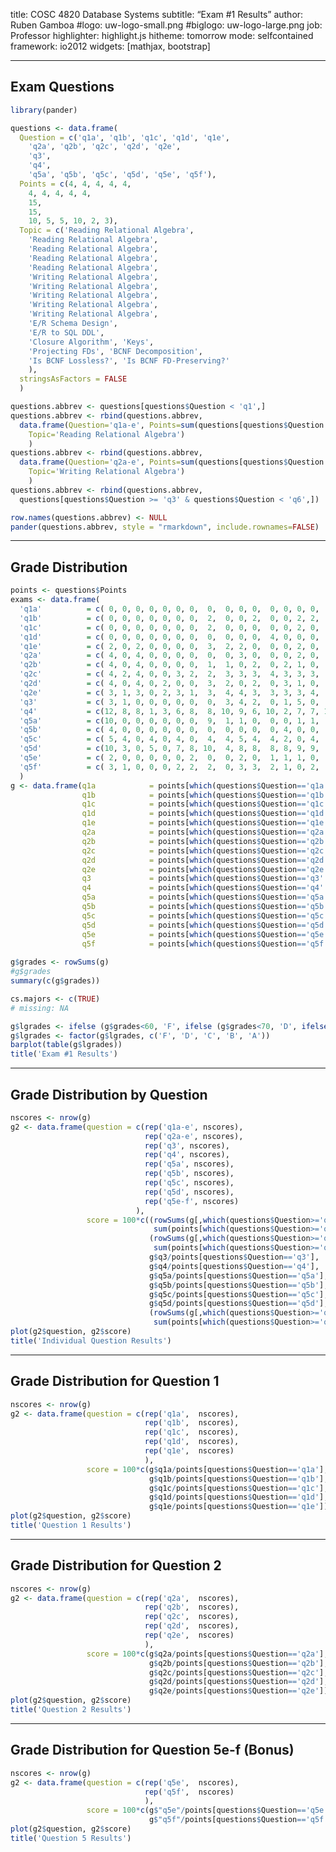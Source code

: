 title:        COSC 4820 Database Systems
subtitle:     "Exam #1 Results"
author:       Ruben Gamboa
#logo:         uw-logo-small.png
#biglogo:      uw-logo-large.png
job:          Professor
highlighter:  highlight.js
hitheme:      tomorrow
mode:         selfcontained
framework:    io2012
widgets:      [mathjax, bootstrap]

---

<style>
.title-slide {
     background-color: #EDE0CF; /* CBE7A5; #EDE0CF; ; #CA9F9D*/
     background-image: url(assets/img/uw-logo-large.png);
     background-repeat: no-repeat;
     background-position: center top;
   }
</style>

## Exam Questions

```r
library(pander)
```

```r
questions <- data.frame(
  Question = c('q1a', 'q1b', 'q1c', 'q1d', 'q1e', 
    'q2a', 'q2b', 'q2c', 'q2d', 'q2e', 
    'q3', 
    'q4',
    'q5a', 'q5b', 'q5c', 'q5d', 'q5e', 'q5f'),
  Points = c(4, 4, 4, 4, 4, 
    4, 4, 4, 4, 4, 
    15, 
    15, 
    10, 5, 5, 10, 2, 3),
  Topic = c('Reading Relational Algebra', 
    'Reading Relational Algebra',
    'Reading Relational Algebra', 
    'Reading Relational Algebra',
    'Reading Relational Algebra',
    'Writing Relational Algebra',
    'Writing Relational Algebra', 
    'Writing Relational Algebra',
    'Writing Relational Algebra',
    'Writing Relational Algebra',
    'E/R Schema Design',
    'E/R to SQL DDL',
    'Closure Algorithm', 'Keys',
    'Projecting FDs', 'BCNF Decomposition',
    'Is BCNF Lossless?', 'Is BCNF FD-Preserving?'
    ),
  stringsAsFactors = FALSE
  )

questions.abbrev <- questions[questions$Question < 'q1',]
questions.abbrev <- rbind(questions.abbrev,
  data.frame(Question='q1a-e', Points=sum(questions[questions$Question >= 'q1' & questions$Question < 'q2',2]), 
    Topic='Reading Relational Algebra')
    )
questions.abbrev <- rbind(questions.abbrev,
  data.frame(Question='q2a-e', Points=sum(questions[questions$Question >= 'q2' & questions$Question < 'q3',2]), 
    Topic='Writing Relational Algebra')
    )
questions.abbrev <- rbind(questions.abbrev,
  questions[questions$Question >= 'q3' & questions$Question < 'q6',])

row.names(questions.abbrev) <- NULL
pander(questions.abbrev, style = "rmarkdown", include.rownames=FALSE)
```

---

## Grade Distribution

```r
points <- questions$Points
exams <- data.frame(
  'q1a'          = c( 0, 0, 0, 0, 0, 0, 0,  0,  0, 0, 0,  0, 0, 0, 0,  0, 0,  0, 0,  0, 0,  0),
  'q1b'          = c( 0, 0, 0, 0, 0, 0, 0,  2,  0, 0, 2,  0, 0, 2, 2,  0, 0,  0, 0,  0, 2,  0),
  'q1c'          = c( 0, 0, 0, 0, 0, 0, 0,  2,  0, 0, 0,  0, 0, 2, 0,  0, 0,  0, 1,  2, 0,  1),
  'q1d'          = c( 0, 0, 0, 0, 0, 0, 0,  0,  0, 0, 0,  4, 0, 0, 0,  0, 0,  0, 0,  0, 0,  4),
  'q1e'          = c( 2, 0, 2, 0, 0, 0, 0,  3,  2, 2, 0,  0, 0, 2, 0,  2, 0,  2, 0,  2, 2,  2),
  'q2a'          = c( 4, 0, 4, 0, 0, 0, 0,  0,  0, 3, 0,  0, 0, 2, 0,  1, 0,  0, 0,  2, 0,  0),
  'q2b'          = c( 4, 0, 4, 0, 0, 0, 0,  1,  1, 0, 2,  0, 2, 1, 0,  2, 0,  2, 0,  0, 0,  0),
  'q2c'          = c( 4, 2, 4, 0, 0, 3, 2,  2,  3, 3, 3,  4, 3, 3, 3,  2, 3,  3, 3,  3, 3,  3),
  'q2d'          = c( 4, 0, 4, 0, 2, 0, 0,  3,  2, 0, 2,  0, 3, 1, 0,  3, 0,  1, 0,  0, 2,  0),
  'q2e'          = c( 3, 1, 3, 0, 2, 3, 1,  3,  4, 4, 3,  3, 3, 3, 4,  3, 1,  4, 1,  4, 4,  4),
  'q3'           = c( 3, 1, 0, 0, 0, 0, 0,  0,  3, 4, 2,  0, 1, 5, 0,  4, 1,  5, 0,  2, 1,  1),
  'q4'           = c(12, 8, 8, 1, 3, 6, 8,  8, 10, 9, 6, 10, 2, 7, 7, 15, 8,  8, 7,  6, 8, 14),
  'q5a'          = c(10, 0, 0, 0, 0, 0, 0,  9,  1, 1, 0,  0, 0, 1, 1,  3, 0,  2, 0,  7, 0,  0),
  'q5b'          = c( 4, 0, 0, 0, 0, 0, 0,  0,  0, 0, 0,  0, 4, 0, 0,  0, 0,  4, 4,  0, 0,  0),
  'q5c'          = c( 5, 4, 0, 4, 0, 4, 0,  4,  4, 5, 4,  4, 2, 0, 4,  4, 4,  0, 2,  0, 4,  0),
  'q5d'          = c(10, 3, 0, 5, 0, 7, 8, 10,  4, 8, 8,  8, 8, 9, 9,  5, 0, 10, 0, 10, 9,  9),
  'q5e'          = c( 2, 0, 0, 0, 0, 0, 2,  0,  0, 2, 0,  1, 1, 1, 0,  1, 0,  2, 0,  0, 2,  2),
  'q5f'          = c( 3, 1, 0, 0, 0, 2, 2,  2,  0, 3, 3,  2, 1, 0, 2,  2, 0,  2, 0,  3, 2,  2)
  )
g <- data.frame(q1a            = points[which(questions$Question=='q1a')]  - exams$q1a,
                q1b            = points[which(questions$Question=='q1b')]  - exams$q1b,
                q1c            = points[which(questions$Question=='q1c')]  - exams$q1c,
                q1d            = points[which(questions$Question=='q1d')]  - exams$q1d,
                q1e            = points[which(questions$Question=='q1e')]  - exams$q1e,
                q2a            = points[which(questions$Question=='q2a')]  - exams$q2a,
                q2b            = points[which(questions$Question=='q2b')]  - exams$q2b,
                q2c            = points[which(questions$Question=='q2c')]  - exams$q2c,
                q2d            = points[which(questions$Question=='q2d')]  - exams$q2d,
                q2e            = points[which(questions$Question=='q2e')]  - exams$q2e,
                q3             = points[which(questions$Question=='q3' )]  - exams$q3,
                q4             = points[which(questions$Question=='q4' )]  - exams$q4,
                q5a            = points[which(questions$Question=='q5a')]  - exams$q5a,
                q5b            = points[which(questions$Question=='q5b')]  - exams$q5b,
                q5c            = points[which(questions$Question=='q5c')]  - exams$q5c,
                q5d            = points[which(questions$Question=='q5d')]  - exams$q5d,
                q5e            = points[which(questions$Question=='q5e')]  - exams$q5e,
                q5f            = points[which(questions$Question=='q5f')]  - exams$q5f)
                
g$grades <- rowSums(g)
#g$grades
summary(c(g$grades))

cs.majors <- c(TRUE)
# missing: NA

g$lgrades <- ifelse (g$grades<60, 'F', ifelse (g$grades<70, 'D', ifelse (g$grades<80, 'C', ifelse (g$grades<90, 'B', 'A'))))
g$lgrades <- factor(g$lgrades, c('F', 'D', 'C', 'B', 'A'))
barplot(table(g$lgrades))
title('Exam #1 Results')
```

---

## Grade Distribution by Question

```r
nscores <- nrow(g)
g2 <- data.frame(question = c(rep('q1a-e', nscores),
                              rep('q2a-e', nscores),
                              rep('q3', nscores),
                              rep('q4', nscores),
                              rep('q5a', nscores),
                              rep('q5b', nscores),
                              rep('q5c', nscores),
                              rep('q5d', nscores),
                              rep('q5e-f', nscores)
                            ),
                 score = 100*c((rowSums(g[,which(questions$Question>='q1' & questions$Question<'q2')]) / 
                                sum(points[which(questions$Question>='q1' & questions$Question<'q2')])),
                               (rowSums(g[,which(questions$Question>='q2' & questions$Question<'q3')]) / 
                                sum(points[which(questions$Question>='q2' & questions$Question<'q3')])),
                               g$q3/points[questions$Question=='q3'], 
                               g$q4/points[questions$Question=='q4'], 
                               g$q5a/points[questions$Question=='q5a'], 
                               g$q5b/points[questions$Question=='q5b'], 
                               g$q5c/points[questions$Question=='q5c'], 
                               g$q5d/points[questions$Question=='q5d'], 
                               (rowSums(g[,which(questions$Question>='q5e' & questions$Question<'q6')]) / 
                                sum(points[which(questions$Question>='q5e' & questions$Question<'q6')]))))
plot(g2$question, g2$score)
title('Individual Question Results')
```

---

## Grade Distribution for Question 1

```r
nscores <- nrow(g)
g2 <- data.frame(question = c(rep('q1a',  nscores),
                              rep('q1b',  nscores),
                              rep('q1c',  nscores),
                              rep('q1d',  nscores),
                              rep('q1e',  nscores)
                              ),
                 score = 100*c(g$q1a/points[questions$Question=='q1a'],
                               g$q1b/points[questions$Question=='q1b'],
                               g$q1c/points[questions$Question=='q1c'],
                               g$q1d/points[questions$Question=='q1d'],
                               g$q1e/points[questions$Question=='q1e']))
plot(g2$question, g2$score)
title('Question 1 Results')
```

---

## Grade Distribution for Question 2

```r
nscores <- nrow(g)
g2 <- data.frame(question = c(rep('q2a',  nscores),
                              rep('q2b',  nscores),
                              rep('q2c',  nscores),
                              rep('q2d',  nscores),
                              rep('q2e',  nscores)
                              ),
                 score = 100*c(g$q2a/points[questions$Question=='q2a'],
                               g$q2b/points[questions$Question=='q2b'],
                               g$q2c/points[questions$Question=='q2c'],
                               g$q2d/points[questions$Question=='q2d'],
                               g$q2e/points[questions$Question=='q2e']))
plot(g2$question, g2$score)
title('Question 2 Results')
```

---

## Grade Distribution for Question 5e-f (Bonus)

```r
nscores <- nrow(g)
g2 <- data.frame(question = c(rep('q5e',  nscores),
                              rep('q5f',  nscores)
                              ),
                 score = 100*c(g$"q5e"/points[questions$Question=='q5e'],
                               g$"q5f"/points[questions$Question=='q5f']))
plot(g2$question, g2$score)
title('Question 5 Results')
```





